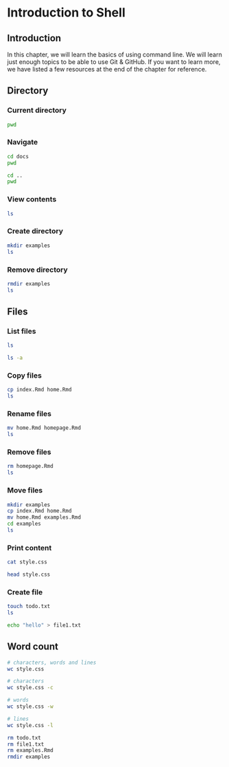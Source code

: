# Introduction to Shell {#shell}

## Introduction

In this chapter, we will learn the basics of using command line. We will learn
just enough topics to be able to use Git & GitHub. If you want to learn more,
we have listed a few resources at the end of the chapter for reference.

## Directory

### Current directory

```sh
pwd
```

### Navigate

```sh
cd docs
pwd
```

```sh
cd ..
pwd
```

### View contents

```sh
ls
```

### Create directory

```sh
mkdir examples
ls
```

### Remove directory

```sh
rmdir examples
ls
```

## Files

### List files

```sh
ls
```

```sh
ls -a
```

### Copy files

```sh
cp index.Rmd home.Rmd
ls
```

### Rename files

```sh
mv home.Rmd homepage.Rmd
ls
```

### Remove files

```sh
rm homepage.Rmd
ls
```

### Move files

```sh
mkdir examples
cp index.Rmd home.Rmd
mv home.Rmd examples.Rmd
cd examples
ls
```

### Print content

```sh
cat style.css
```

```sh
head style.css
```

### Create file

```sh
touch todo.txt
ls
```

```sh
echo "hello" > file1.txt
```

## Word count

```sh
# characters, words and lines
wc style.css
```

```sh
# characters
wc style.css -c
```

```sh
# words
wc style.css -w
```

```sh
# lines
wc style.css -l
```

```sh
rm todo.txt
rm file1.txt
rm examples.Rmd
rmdir examples
```